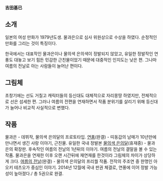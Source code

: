 '''吉田基已'''

== 소개 ==
일본의 여성 만화가 1979년도생. 물과은으로 심사 위원상으로 수상을 하였다. 순정적인 만화를 그리는 것이 특징이다. 

한국에서는 대표작인 물과은이나 물의색 은의색이 정발되지 않았고, 유일한 정발작인 연풍도 대놓고 보기 힘든 민감한 근친물이었기 때문에 대중적인 인지도는 낮은 편. 그나마 여름의 전날로 아는 사람들이 늘어난 편이다.

== 그림체 ==
초창기에는 선도 거칠고 캐릭터들의 등신대도 대체적으로 자리몽땅 하였지만, 전체적으로 선은 섬세한 편. 그러나 여름의 전편을 연재하면서 작품 분위기를 살리기 위해 등신대가 늘어나 비교적 사실적으로 변했다.

== 작품 ==

물과은 - 데뷔작, 물의색 은의달의 프로토타입.
[[연풍]](완결) - 띠동갑의 남매가 10년만에 만나면서 생긴 사랑 이야기, 근친물. 유일한 국내 정발본
[[물의색 은의달]](휴재중) - 물과은의 확장판. 후속작인 여름의 전날의 1년뒤의 이야기. 여름의 전날의 결말을 볼 수 있는 작품. 물과은을 연재한 이후 오랜 시간뒤에 재연재를 한것이라 그림체의 차이가 상당하게 크다.
[[여름의 전날]](완결) - 물의색 은의달의 프리퀄 작품. 전작의 주조연 중 한명인 아오키 테츠오가 중심인 이야기. 2014년 12월에 국내 판권 체결로, 연풍에 이어 정발 가능성이 높아졌다./ 총 5권으로 완결.
